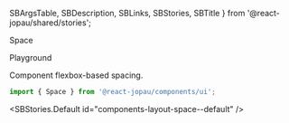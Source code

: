   SBArgsTable,
  SBDescription,
  SBLinks,
  SBStories,
  SBTitle
} from '@react-jopau/shared/stories';

<SBTitle>Space</SBTitle>

<SBLinks>
  <SBLinks.Item href="components-layout-space--default">Playground</SBLinks.Item>
</SBLinks>

<SBDescription>Component flexbox-based spacing.</SBDescription>

```jsx dark
import { Space } from '@react-jopau/components/ui';
```

<SBStories.Default id="components-layout-space--default" />

<SBArgsTable component={Space} />

<SBStories>
  <SBStories.Item label="As" id="components-layout-space--as" />
  <SBStories.Item label="Direction" id="components-layout-space--direction" />
  <SBStories.Item label="Align" id="components-layout-space--align" />
  <SBStories.Item label="Justify" id="components-layout-space--justify" />
  <SBStories.Item label="Gap" id="components-layout-space--gap" />
  <SBStories.Item label="Wrap" id="components-layout-space--wrap" />
</SBStories>
